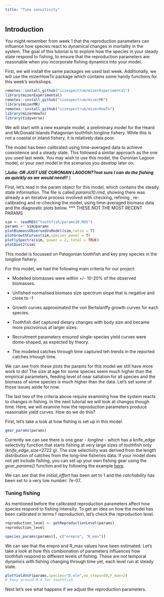```yaml
---
title: "Tune sensitivity"
---
```


## Introduction

You might remember from week 1 that the reproduction parameters can influence how species react to dynamical changes in mortality in the system. The goal of this tutorial is to explore how the species in your steady state respond to fishing, to ensure that the reproduction parameters are reasonable when you incorporate fishing dynamics into your model.

First, we will install the same packages we used last week. Additionally, we will use the mizerHowTo package which contains some handy functions for this week's workshops.

```r
remotes::install_github("sizespectrum/mizerExperimental")
library(mizerExperimental)
remotes::install_github("sizespectrum/mizerMR")
library(mizerMR)
remotes::install_github("sizespectrum/mizerHowTo")
library(mizerHowTo)
library(tidyverse)
```

We will start with a new example model, a preliminary model for the Heard and McDonald Islands Patagonian toothfish longline fishery. While this is not a coastal or inland fishery, it is relatively data poor.

The model has been calibrated using time-averaged data to achieve coexistence and a steady state. This followed a similar approach as the one you used last week. You may wish to use this model, the Curonian Lagoon model, or your own model in the scenarios you develop later on.

\[***Julia: OR JUST USE CURONIAN LAGOON??not sure I can do the fishing as quickly as we would need!!*** \]

First, let's read in the param object for this model, which contains the steady state information. The file is called *params10.rmd*, showing there was already a an iterative process involved with checking, refining , re-calibrating and re-checking the model, using time-averaged biomass data and the diagnostic plots below. \*\*\* THESE NOT THE MOST RECENT PARAMS

```r
sim <- readRDS("toothfish/params10.RDS")
params <- sim@params
plotBiomassObservedVsModel(sim,ratio = T)
plotGrowthCurves(sim,species_panel = T)
plotlySpectra(sim, power = 2, total = TRUE)
plotDiet2(sim)
```

This model is focussed on Patagonian toothfish and key prey species in the longline fishery.

For this model, we had the following main criteria for our project:

-   Modelled biomasses were within +/- 10-20% of the observed biomasses.

-   Unfished normalised biomass size spectrum slope that is negative and close to -1

-   Growth curves approximated the von Bertalanffy growth curves for each species.

-   Toothfish diet captured dietary changes with body size and became more piscivorous at larger sizes.

-   Recruitment parameters ensured single-species yield curves were dome-shaped, as expected by theory.

-   The modeled catches through time captured teh trends in the reported catches trhough time.

We can see from these plots the params for this model we still have more work to do! The size at age for some species seem much higher than the empirical parameters, feeding level of near satiation for all species and the biomass of some species is much higher than the data. Let's set some of those issues aside for now. 

The last two of the criteria above require examining how the system reacts to changes in fishing. In the next  tutorial we will look at changes though time. Here, we will examine how the reproduction parameters produce reasonable yield curves. How do we do this?

First, let's take a look at how fishing is set up in this model.

```r
gear_params(params)
```

Currently we can see there is one gear - *longline* - which has a knife_edge selectivity function that starts fishing at very large sizes of toothfish only (*knife_edge_size*=2722 g). The size selectivity was derived from the length distribution of catches from the long-line fisheries data. If your model does not yet include fishing, you can set up your own fishing gear using the *gear_params()* function and by following the example [here](https://sizespectrum.org/mizer/reference/setFishing.html).

We can see that the *initial_effort* has been set to 1 and the *catchability* has been set to a very low number: 7e-07.

### Tuning fishing

As mentioned before the calibrated reproduction parameters affect how species respond to fishing intensity. To get an idea on how the model has been calibrated in terms f reproduction, let's check the reproduction level.

```r
reproduction_level <- getReproductionLevel(params)
reproduction_level

species_params(params)[, c("erepro", "R_max")]

```


We can see that the erepro and R_max values have been estimated. Let's take a look at how this combionation of parameters influences how toothfish respond to different levels of fishing. These are not temporal dynamics with fishing changing through time yet, each level run at steady state.

```r
plotYieldVsF(params,species="D.ele",no_steps=50,F_max=2)
# Fmsy around 0.4 for toothfish
```

Next let's see what happens if we adjust the reproduction parameters.